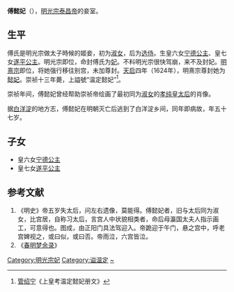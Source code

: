{{東亞女性歷史人物
|名稱 =温定懿妃傅氏
|身份 =明朝妃嫔
|位號=淑女→选侍→妃
|出生年=1588年
|逝世年=崇祯十三年
|徽號=懿
|墳墓=[[白洋淀|白洋淀]]
|夫=明光宗
|女=宁德公主，遂平公主
}}
'''傅懿妃'''（{{bd|1588年||1644年|}}），[[明光宗|明光宗泰昌帝]]的妾室。

==生平==
傅氏是明光宗做太子時候的姬妾，初为[[淑女_(位號)|淑女]]，后为[[选侍|选侍]]。生皇六女[[宁德公主|宁德公主]]、皇七女[[遂平公主|遂平公主]]。明光宗即位，命封傅氏为[[妃|妃]]。不料明光宗很快驾崩，来不及封妃。[[明熹宗|明熹宗]]即位，将她强行移往别宫，未加尊封。[[天启_(明朝)|天启]]四年（1624年），明熹宗尊封她为[[懿妃|懿妃]]。崇祯十三年薨，上謚號“温定懿妃”<ref>[[管绍宁|管绍宁]]《上皇考温定懿妃册文》</ref>。

崇祯年间，傅懿妃曾经帮助崇祯帝绘画了最初同为[[淑女_(位號)|淑女]]的[[孝纯皇太后|孝纯皇太后]]的肖像。

据[[白洋淀|白洋淀]]的地方志，傅懿妃在明朝灭亡后逃到了白洋淀乡间，同年即病故，年五十七岁。

==子女==
*皇六女[[宁德公主|宁德公主]]
*皇七女[[遂平公主|遂平公主]]

==参考文献==

#《明史》帝五岁失太后，问左右遗像，莫能得。傅懿妃者，旧与太后同为淑女，比宫居，自称习太后，言宫人中状貌相类者，命后母瀛国太夫人指示画工，可意得也。图成，由正阳门具法驾迎入。帝跪迎于午门，悬之宫中，呼老宫婢视之，或曰似，或曰否。帝雨泣，六宫皆泣。
#《[[春明梦余录|春明梦余录]]》
<references />

{{明光宗皇室}}

[[Category:明光宗妃|Category:明光宗妃]]
[[Category:谥温定|Category:谥温定]]
[[Category:傅姓|~]]